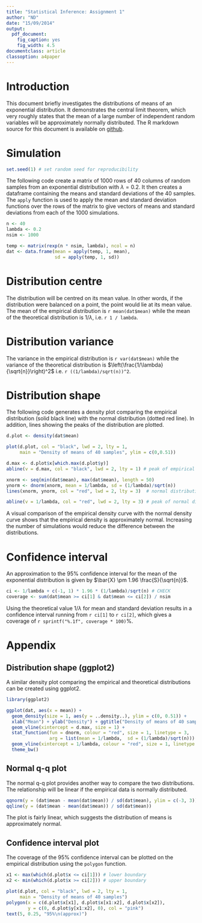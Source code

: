 ```yaml
---
title: "Statistical Inference: Assignment 1"
author: "ND"
date: "15/09/2014"
output:
  pdf_document:
    fig_caption: yes
    fig_width: 4.5
documentclass: article
classoption: a4paper
---
```


# Introduction

This document briefly investigates the distributions of means of an exponential distribution. It demonstrates the central limit theorem, which very roughly states that the mean of a large number of independent random variables will be approximately normally distributed. The R markdown source for this document is available on [github](https://github.com/ndoylend/Coursera_StatInf).

# Simulation

```r
set.seed(1) # set random seed for reproducibility
```

The following code create a matrix of 1000 rows of 40 columns of random samples from an exponential distribution with $\lambda = 0.2$. It then creates a dataframe containing the means and standard deviations of the 40 samples. The `apply` function is used to apply the mean and standard deviation functions over the rows of the matrix to give vectors of means and standard deviations from each of the 1000 simulations.

```r
n <- 40
lambda <- 0.2
nsim <- 1000

temp <- matrix(rexp(n * nsim, lambda), ncol = n)
dat <- data.frame(mean = apply(temp, 1, mean),
                  sd = apply(temp, 1, sd))
```

# Distribution centre

The distribution will be centred on its mean value. In other words, if the distribution were balanced on a point, the point would lie at its mean value. The mean of the empirical distribution is `r mean(dat$mean)` while the mean of the theoretical distribution is $1 / \lambda$, i.e. `r 1 / lambda`.

# Distribution variance

The variance in the empirical distribution is `r var(dat$mean)` while the variance of the theoretical distribution is $\left(\frac{1/\lambda}{\sqrt{n}}\right)^2$ i.e. `r ((1/lambda)/sqrt(n))^2`.

# Distribution shape

The following code generates a density plot comparing the empirical distribution (solid black line) with the normal distribution (dotted red line). In addition, lines showing the peaks of the distribution are plotted.

```r
d.plot <- density(dat$mean)

plot(d.plot, col = "black", lwd = 2, lty = 1,
     main = "Density of means of 40 samples", ylim = c(0,0.51))

d.max <- d.plot$x[which.max(d.plot$y)]
abline(v = d.max, col = "black", lwd = 2, lty = 1) # peak of empirical distribution

xnorm <- seq(min(dat$mean), max(dat$mean), length = 50)
ynorm <- dnorm(xnorm, mean = 1/lambda, sd = (1/lambda)/sqrt(n))
lines(xnorm, ynorm, col = "red", lwd = 2, lty = 3)  # normal distribution

abline(v = 1/lambda, col = "red", lwd = 2, lty = 3) # peak of normal distribution
```

A visual comparison of the empirical density curve with the normal density curve shows that the empirical density is approximately normal. Increasing the number of simulations would reduce the difference between the distributions.

# Confidence interval

An approximation to the 95% confidence interval for the mean of the exponential distribution is given by $\bar{X} \pm 1.96 \frac{S}{\sqrt{n}}$.

```r
ci <- 1/lambda + c(-1, 1) * 1.96 * (1/lambda)/sqrt(n) # CHECK
coverage <- sum(dat$mean >= ci[1] & dat$mean <= ci[2]) / nsim
```

Using the theoretical value $1/\lambda$ for mean and standard deviation results in a confidence interval running from `r ci[1]` to `r ci[2]`, which gives a coverage of `r sprintf("%.1f", coverage * 100)`%.

\pagebreak

# Appendix

## Distribution shape (ggplot2)

A similar density plot comparing the empirical and theoretical distributions can be created using ggplot2.

```r
library(ggplot2)

ggplot(dat, aes(x = mean)) + 
  geom_density(size = 1, aes(y = ..density..), ylim = c(0, 0.51)) +
  xlab("Mean") + ylab("Density") + ggtitle("Density of means of 40 samples") +
  geom_vline(xintercept = d.max, size = 1) + 
  stat_function(fun = dnorm, colour = "red", size = 1, linetype = 3,
                arg = list(mean = 1/lambda,  sd = (1/lambda)/sqrt(n))) +
  geom_vline(xintercept = 1/lambda, colour = "red", size = 1, linetype = 3) +
  theme_bw()
```

\pagebreak

## Normal q-q plot

The normal q-q plot provides another way to compare the two distributions. The relationship will be linear if the empirical data is normally distributed.

```r
qqnorm(y = (dat$mean - mean(dat$mean)) / sd(dat$mean), ylim = c(-3, 3))
qqline(y = (dat$mean - mean(dat$mean)) / sd(dat$mean))
```

The plot is fairly linear, which suggests the distribution of means is approximately normal.

\pagebreak

## Confidence interval plot

The coverage of the 95% confidence interval can be plotted on the empirical distribution using the `polygon` function.

```r
x1 <- max(which(d.plot$x <= ci[1])) # lower boundary
x2 <- min(which(d.plot$x >= ci[2])) # upper boundary

plot(d.plot, col = "black", lwd = 2, lty = 1,
     main = "Density of means of 40 samples")
polygon(x = c(d.plot$x[x1], d.plot$x[x1:x2], d.plot$x[x2]),
        y = c(0, d.plot$y[x1:x2], 0), col = "pink")
text(5, 0.25, "95%\n(approx)")
```
